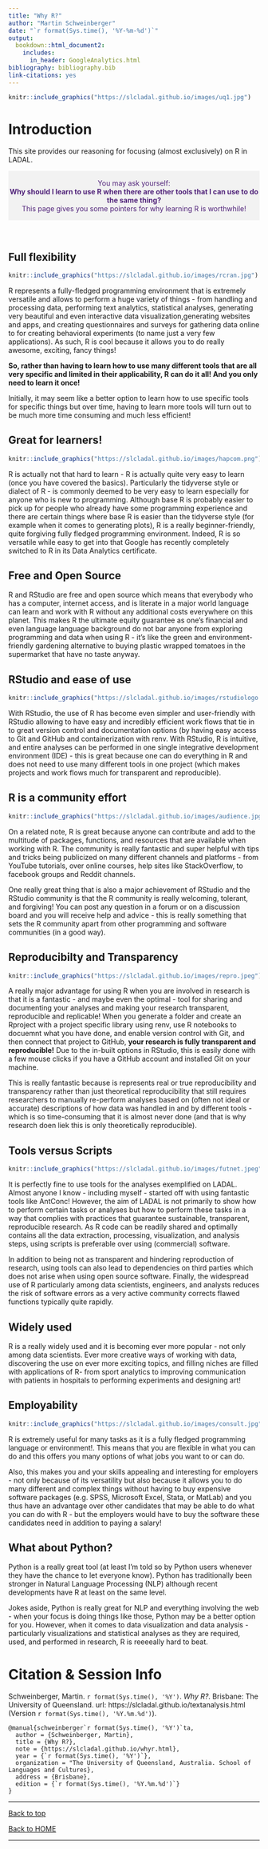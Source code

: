```yaml
---
title: "Why R?"
author: "Martin Schweinberger"
date: "`r format(Sys.time(), '%Y-%m-%d')`"
output:
  bookdown::html_document2:
    includes:
      in_header: GoogleAnalytics.html
bibliography: bibliography.bib
link-citations: yes
---
```


<!--html_preserve-->
<!-- Global site tag (gtag.js) - Google Analytics -->
<script async src="https://www.googletagmanager.com/gtag/js?id=UA-130562131-1"></script>
<script>
  window.dataLayer = window.dataLayer || [];
  function gtag(){dataLayer.push(arguments);}
  gtag('js', new Date());

  gtag('config', 'UA-130562131-1');
</script>
<!--/html_preserve-->

```r
knitr::include_graphics("https://slcladal.github.io/images/uq1.jpg")
```

# Introduction{-}

This site provides our reasoning for focusing (almost exclusively) on R in LADAL. 


<div class="warning" style='padding:0.1em; background-color:#f2f2f2; color:#51247a'>
<span>
<p style='margin-top:1em; text-align:center'>
You may ask yourself:<br>
**Why should I learn to use R when there are other tools that I can use to do the same thing?**<br>
This page gives you some pointers for why learning R is worthwhile!
<br></p>
<p style='margin-left:1em;'>
</p></span>
</div>

<br>


## Full flexibility{-}

```r
knitr::include_graphics("https://slcladal.github.io/images/rcran.jpg")
```

R represents a fully-fledged programming environment that is extremely versatile and allows to perform a huge variety of things - from handling and processing data, performing text analytics, statistical analyses, generating very beautiful and even interactive data visualization,generating websites and apps, and creating questionnaires and surveys for gathering data online to for creating behavioral experiments  (to name just a very few applications). As such, R is cool because it allows you to do really awesome, exciting, fancy things! 

**So, rather than having to learn how to use many different tools that are all very specific and limited in their applicability, R can do it all! And you only need to learn it once!**

Initially, it may seem like a better option to learn how to use specific tools for specific things but over time, having to learn more tools will turn out to be much more time consuming and much less efficient!



## Great for learners!{-}

```r
knitr::include_graphics("https://slcladal.github.io/images/hapcom.png")
```


R is actually not that hard to learn - R is actually quite very easy to learn (once you have covered the basics). Particularly the tidyverse style or dialect of R - is commonly deemed to be very easy to learn especially for anyone who is new to programming. Although base R is probably easier to pick up for people who already have some programming experience and there are certain things where base R is easier than the tidyverse style (for example when it comes to generating plots), R is a really beginner-friendly, quite forgiving fully fledged programming environment. Indeed, R is so versatile while easy to get into that Google has recently completely switched to R in its Data Analytics certificate.

## Free and Open Source{-}



R and RStudio are free and open source which means that everybody who has a computer, internet access, and is literate in a major world language can learn and work with R without any additional costs everywhere on this planet. This makes R the ultimate equity guarantee as one's financial and even language language background do not bar anyone from exploring programming and data when using R - it's like the green and environment-friendly gardening alternative  to buying plastic wrapped tomatoes in the supermarket that have no taste anyway. 

## RStudio and ease of use{-}

```r
knitr::include_graphics("https://slcladal.github.io/images/rstudiologo.png")
```

With RStudio, the use of R has become even simpler and user-friendly with RStudio allowing to have easy and incredibly efficient work flows that tie in to great version control and documentation options (by having easy access to Git and GitHub and containerization with renv. With RStudio, R is intuitive, and entire analyses can be performed in one single integrative development environment (IDE) - this is great because one can do everything in R and does not need to use many different tools in one project (which makes projects and work flows much for transparent and reproducible).

## R is a community effort{-}

```r
knitr::include_graphics("https://slcladal.github.io/images/audience.jpg")
```

On a related note, R is great because anyone can contribute and add to the multitude of packages, functions, and resources that are available when working with R. The community is really fantastic and super helpful with tips and tricks being publicized on many different channels and platforms - from YouTube tutorials, over online courses, help sites like StackOverflow, to facebook groups and Reddit channels.

One really great thing that is also a major achievement of RStudio and the RStudio community is that the R community is really welcoming, tolerant, and forgiving! You can post any question in a forum or on a discussion board and you will receive help and advice - this is really something that sets the R community apart from other programming and software communities (in a good way).

## Reproducibilty and Transparency{-}

```r
knitr::include_graphics("https://slcladal.github.io/images/repro.jpeg")
```

A really major advantage for using R when you are involved in research is that it is a fantastic - and maybe even the optimal - tool for sharing and documenting your analyses and making your research transparent, reproducible and replicable! When you generate a folder and create an Rproject with a project specific library using renv, use R notebooks to docuemnt what you have done, and enable version control with Git,  and then connect that project to GitHub, **your research is fully transparent and reproducible!** Due to the in-built options in RStudio, this is easily done with a few mouse clicks if you have a GitHub account and installed Git on your machine. 

This is really fantastic because is represents real or true reproducibility and transparency rather than just theoretical reproducibility that still requires researchers to manually re-perform analyses based on (often not ideal or accurate) descriptions of how data was handled in and by different tools - which is so time-consuming that it is almost never done (and that is why research doen liek this is only theoretically reproducible).

## Tools versus Scripts{-}

```r
knitr::include_graphics("https://slcladal.github.io/images/futnet.jpeg")
```

It is perfectly fine to use tools for the analyses exemplified on LADAL. Almost anyone I know - including myself -  started off with using fantastic tools like AntConc! However, the aim of LADAL is not primarily to show how to perform certain tasks or analyses but how to perform these tasks in a way that complies with practices that guarantee sustainable, transparent, reproducible research. As R code can be readily shared and optimally contains all the data extraction, processing, visualization, and analysis steps, using scripts is preferable over using (commercial) software. 

In addition to being not as transparent and hindering reproduction of research, using tools can also lead to dependencies on third parties which does not arise when using open source software. Finally, the widespread use of R particularly among data scientists, engineers, and analysts reduces the risk of software errors as a very active community corrects flawed functions typically quite rapidly. 


## Widely used{-}

R is a really widely used and it is becoming ever more popular - not only among data scientists. Ever more creative ways of working with data, discovering the use on ever more exciting topics, and filling niches are filled with applications of R- from sport analytics to improving communication with patients in hospitals to performing experiments and designing art!

## Employability{-}

```r
knitr::include_graphics("https://slcladal.github.io/images/consult.jpg")
```

R is extremely useful for many tasks as it is a fully fledged programming language or environment!. This means that you are flexible in what you can do and this offers you many options of what jobs you want to or can do. 

Also, this makes you and your skills appealing and interesting for employers - not only because of its versatility but also because it allows you to do many different and complex things without having to buy expensive software packages (e.g. SPSS, Microsoft Excel, Stata, or MatLab) and you thus have an advantage over other candidates that may be able to do what you can do with R - but the employers would have to buy the software these candidates need in addition to paying a salary!

## What about Python?{-}

Python is a really great tool (at least I'm told so by Python users whenever they have the chance to let everyone know). Python has traditionally been stronger in Natural Language Processing (NLP) although recent developments have R at least on the same level. 

Jokes aside, Python is really great for NLP and everything involving the web - when your focus is doing things like those, Python may be a better option for you. However, when it comes to data visualization and data analysis - particularly visualizations and statistical analyses as they are required, used, and performed in research, R is reeeeally hard to beat.

# Citation & Session Info {-}

Schweinberger, Martin. `r format(Sys.time(), '%Y')`. *Why R?*. Brisbane: The University of Queensland. url: https://slcladal.github.io/textanalysis.html (Version `r format(Sys.time(), '%Y.%m.%d')`).

```
@manual{schweinberger`r format(Sys.time(), '%Y')`ta,
  author = {Schweinberger, Martin},
  title = {Why R?},
  note = {https://slcladal.github.io/whyr.html},
  year = {`r format(Sys.time(), '%Y')`},
  organization = "The University of Queensland, Australia. School of Languages and Cultures},
  address = {Brisbane},
  edition = {`r format(Sys.time(), '%Y.%m.%d')`}
}
```


***

[Back to top](#introduction)

[Back to HOME](https://slcladal.github.io/index.html)

***


